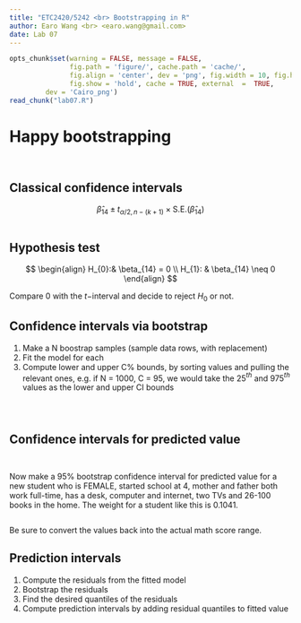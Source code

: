 ```yaml
---
title: "ETC2420/5242 <br> Bootstrapping in R"
author: Earo Wang <br> <earo.wang@gmail.com>
date: Lab 07
---
```


```r
opts_chunk$set(warning = FALSE, message = FALSE, 
			   fig.path = 'figure/', cache.path = 'cache/', 
			   fig.align = 'center', dev = 'png', fig.width = 10, fig.height = 6, 
			   fig.show = 'hold', cache = TRUE, external  =  TRUE,
         dev = 'Cairo_png')
read_chunk("lab07.R")
```

# Happy bootstrapping

<!-- break -->

```r
```

```r
```

## Classical confidence intervals

$$
\hat{\beta}_{14} \pm t_{\alpha/2, n - (k + 1)} \times \mathrm{S.E.}(\hat{\beta}_{14})
$$

```r
```

## Hypothesis test

$$
\begin{align}
H_{0}:& \beta_{14} = 0 \\
H_{1}: & \beta_{14} \neq 0
\end{align}
$$

Compare $0$ with the $t-$interval and decide to reject $H_0$ or not.

## Confidence intervals via bootstrap

1. Make a N boostrap samples (sample data rows, with replacement)
2. Fit the model for each
3. Compute lower and upper C% bounds, by sorting values and pulling the relevant ones, e.g. if N = 1000, C = 95, we would take the 25$^{th}$ and 975$^{th}$ values as the lower and upper CI bounds

```r
```

```r
```

```r
```

## Confidence intervals for predicted value

```r
```

```r
```

Now make a 95% bootstrap confidence interval for predicted value for a new student who is FEMALE, started school at 4, mother and father both work full-time, has a desk, computer and internet, two TVs and 26-100 books in the home. The weight for a student like this is 0.1041. 

```r
```
Be sure to convert the values back into the actual math score range.

## Prediction intervals

1. Compute the residuals from the fitted model 
2. Bootstrap the residuals
3. Find the desired quantiles of the residuals
4. Compute prediction intervals by adding residual quantiles to fitted value

```r
```

<meta name="copyright" content="LICENSE: CC BY-NC 3.0 US" />
